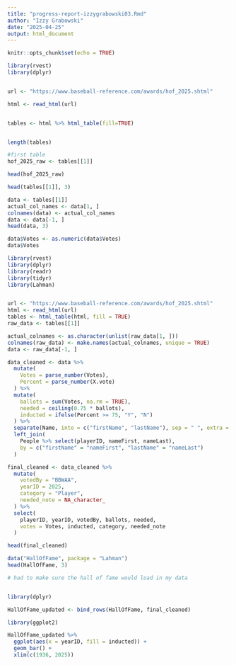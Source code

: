 ```yaml
---
title: "progress-report-izzygrabowski03.Rmd"
author: "Izzy Grabowski"
date: "2025-04-25"
output: html_document
---
```


```r
knitr::opts_chunk$set(echo = TRUE)
```

```r
library(rvest)
library(dplyr)


url <- "https://www.baseball-reference.com/awards/hof_2025.shtml"

html <- read_html(url)


tables <- html %>% html_table(fill=TRUE)


length(tables)

#first table
hof_2025_raw <- tables[[1]]

head(hof_2025_raw)

head(tables[[1]], 3)
```

```r

data <- tables[[1]]
actual_col_names <- data[1, ]
colnames(data) <- actual_col_names
data <- data[-1, ]
head(data, 3)

data$Votes <- as.numeric(data$Votes)
data$Votes

library(rvest)
library(dplyr)
library(readr)
library(tidyr)
library(Lahman)


url <- "https://www.baseball-reference.com/awards/hof_2025.shtml"
html <- read_html(url)
tables <- html_table(html, fill = TRUE)
raw_data <- tables[[1]]

actual_colnames <- as.character(unlist(raw_data[1, ]))
colnames(raw_data) <- make.names(actual_colnames, unique = TRUE)
data <- raw_data[-1, ]

data_cleaned <- data %>%
  mutate(
    Votes = parse_number(Votes),
    Percent = parse_number(X.vote)
  ) %>%
  mutate(
    ballots = sum(Votes, na.rm = TRUE),
    needed = ceiling(0.75 * ballots),
    inducted = ifelse(Percent >= 75, "Y", "N")
  ) %>%
  separate(Name, into = c("firstName", "lastName"), sep = " ", extra = "merge") %>%
  left_join(
    People %>% select(playerID, nameFirst, nameLast),
    by = c("firstName" = "nameFirst", "lastName" = "nameLast")
  )

final_cleaned <- data_cleaned %>%
  mutate(
    votedBy = "BBWAA",
    yearID = 2025,
    category = "Player",
    needed_note = NA_character_
  ) %>%
  select(
    playerID, yearID, votedBy, ballots, needed,
    votes = Votes, inducted, category, needed_note
  )

head(final_cleaned)

```
```r



data("HallOfFame", package = "Lahman")
head(HallOfFame, 3)

# had to make sure the hall of fame would load in my data


library(dplyr)

HallOfFame_updated <- bind_rows(HallOfFame, final_cleaned)

library(ggplot2)

HallOfFame_updated %>% 
  ggplot(aes(x = yearID, fill = inducted)) +
  geom_bar() +
  xlim(c(1936, 2025))


```















